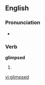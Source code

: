 
==English==
===Pronunciation===
*{{rhymes|ɪmpst}}

===Verb===
'''glimpsed'''

# {{past of|[[glimpse]]}}

[[vi:glimpsed]]